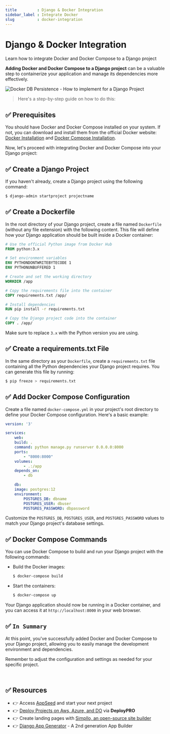 ```yaml
---
title         : Django & Docker Integration
sidebar_label : Integrate Docker
slug          : docker-integration
---
```


# Django & Docker Integration

<SubHeading>Learn how to integrate Docker and Docker Compose to a Django project</SubHeading>

**Adding Docker and Docker Compose to a Django project** can be a valuable step to containerize your application and manage its dependencies more effectively. 

![Docker DB Persistence - How to implement for a Django Project](https://github.com/app-generator/assets/assets/51070104/567987be-5875-4baa-bf9f-4b69be4f0a51)

> Here's a step-by-step guide on how to do this:

## ✅ **Prerequisites**

You should have Docker and Docker Compose installed on your system. 
If not, you can download and install them from the official Docker website: [Docker Installation](https://docs.docker.com/get-docker/) and [Docker Compose Installation](https://docs.docker.com/compose/install/).

Now, let's proceed with integrating Docker and Docker Compose into your Django project:

## ✅ **Create a Django Project**
   
If you haven't already, create a Django project using the following command:

```bash
$ django-admin startproject projectname
```

## ✅ **Create a Dockerfile**

In the root directory of your Django project, create a file named `Dockerfile` (without any file extension) with the following content. This file will define how your Django application should be built inside a Docker container:

```Dockerfile
# Use the official Python image from Docker Hub
FROM python:3.x

# Set environment variables
ENV PYTHONDONTWRITEBYTECODE 1
ENV PYTHONUNBUFFERED 1

# Create and set the working directory
WORKDIR /app

# Copy the requirements file into the container
COPY requirements.txt /app/

# Install dependencies
RUN pip install -r requirements.txt

# Copy the Django project code into the container
COPY . /app/
```

Make sure to replace `3.x` with the Python version you are using.

## ✅ **Create a requirements.txt File**

In the same directory as your `Dockerfile`, create a `requirements.txt` file containing all the Python dependencies your Django project requires. You can generate this file by running:

```bash
$ pip freeze > requirements.txt
```

## ✅ **Add Docker Compose Configuration**

Create a file named `docker-compose.yml` in your project's root directory to define your Docker Compose configuration. Here's a basic example:

```yaml
version: '3'

services:
    web:
    build: .
    command: python manage.py runserver 0.0.0.0:8000
    ports:
        - "8000:8000"
    volumes:
        - .:/app
    depends_on:
        - db

    db:
    image: postgres:12
    environment:
        POSTGRES_DB: dbname
        POSTGRES_USER: dbuser
        POSTGRES_PASSWORD: dbpassword
```

Customize the `POSTGRES_DB`, `POSTGRES_USER`, and `POSTGRES_PASSWORD` values to match your Django project's database settings.

## ✅ **Docker Compose Commands**

You can use Docker Compose to build and run your Django project with the following commands:

- Build the Docker images:
    ```bash
    $ docker-compose build
    ```

- Start the containers:
    ```bash
    $ docker-compose up
    ```

Your Django application should now be running in a Docker container, and you can access it at `http://localhost:8000` in your web browser.

## ✅ `In Summary`

At this point, you've successfully added Docker and Docker Compose to your Django project, allowing you to easily manage the development environment and dependencies. 

Remember to adjust the configuration and settings as needed for your specific project.

<br />

## ✅ Resources 

- 👉 Access [AppSeed](https://appseed.us/) and start your next project
- 👉 [Deploy Projects on Aws, Azure, and DO](https://www.docs.deploypro.dev/) via **DeployPRO**
- 👉 Create landing pages with [Simpllo, an open-source site builder](https://www.simpllo.com/)
- 👉 [Django App Generator](https://app-generator.dev/django/) - A 2nd generation App Builder

